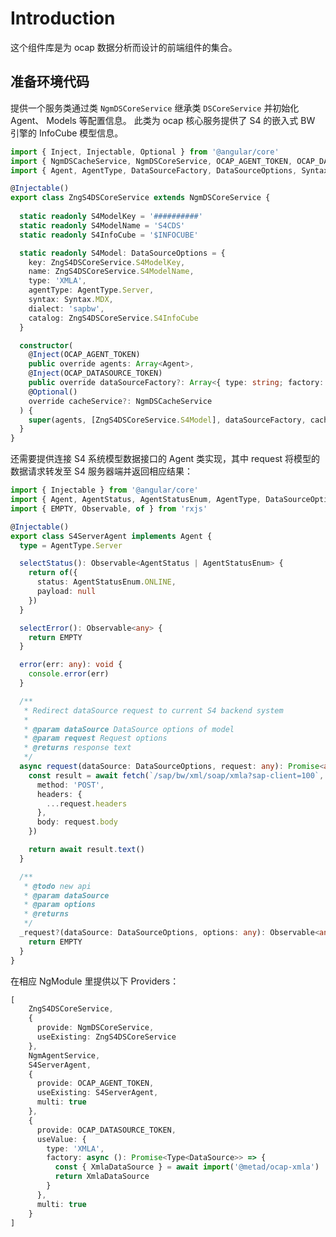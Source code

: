 
<Meta title="tutorial/Intro" />

# Introduction

这个组件库是为 ocap 数据分析而设计的前端组件的集合。

## 准备环境代码

提供一个服务类通过类 `NgmDSCoreService` 继承类 `DSCoreService` 并初始化 Agent、 Models 等配置信息。
此类为 ocap 核心服务提供了 S4 的嵌入式 BW 引擎的 InfoCube 模型信息。

```typescript
import { Inject, Injectable, Optional } from '@angular/core'
import { NgmDSCacheService, NgmDSCoreService, OCAP_AGENT_TOKEN, OCAP_DATASOURCE_TOKEN } from '@metad/ocap-angular/core'
import { Agent, AgentType, DataSourceFactory, DataSourceOptions, Syntax } from '@metad/ocap-core'

@Injectable()
export class ZngS4DSCoreService extends NgmDSCoreService {
  
  static readonly S4ModelKey = '##########'
  static readonly S4ModelName = 'S4CDS'
  static readonly S4InfoCube = '$INFOCUBE'

  static readonly S4Model: DataSourceOptions = {
    key: ZngS4DSCoreService.S4ModelKey,
    name: ZngS4DSCoreService.S4ModelName,
    type: 'XMLA',
    agentType: AgentType.Server,
    syntax: Syntax.MDX,
    dialect: 'sapbw',
    catalog: ZngS4DSCoreService.S4InfoCube
  }

  constructor(
    @Inject(OCAP_AGENT_TOKEN)
    public override agents: Array<Agent>,
    @Inject(OCAP_DATASOURCE_TOKEN)
    public override dataSourceFactory?: Array<{ type: string; factory: DataSourceFactory }>,
    @Optional()
    override cacheService?: NgmDSCacheService
  ) {
    super(agents, [ZngS4DSCoreService.S4Model], dataSourceFactory, cacheService)
  }
}
```

还需要提供连接 S4 系统模型数据接口的 Agent 类实现，其中 request 将模型的数据请求转发至 S4 服务器端并返回相应结果：

```typescript
import { Injectable } from '@angular/core'
import { Agent, AgentStatus, AgentStatusEnum, AgentType, DataSourceOptions } from '@metad/ocap-core'
import { EMPTY, Observable, of } from 'rxjs'

@Injectable()
export class S4ServerAgent implements Agent {
  type = AgentType.Server

  selectStatus(): Observable<AgentStatus | AgentStatusEnum> {
    return of({
      status: AgentStatusEnum.ONLINE,
      payload: null
    })
  }

  selectError(): Observable<any> {
    return EMPTY
  }

  error(err: any): void {
    console.error(err)
  }

  /**
   * Redirect dataSource request to current S4 backend system
   * 
   * @param dataSource DataSource options of model
   * @param request Request options
   * @returns response text
   */
  async request(dataSource: DataSourceOptions, request: any): Promise<any> {
    const result = await fetch(`/sap/bw/xml/soap/xmla?sap-client=100`, {
      method: 'POST',
      headers: {
        ...request.headers
      },
      body: request.body
    })

    return await result.text()
  }

  /**
   * @todo new api
   * @param dataSource 
   * @param options 
   * @returns 
   */
  _request?(dataSource: DataSourceOptions, options: any): Observable<any> {
    return EMPTY
  }
}
```

在相应 NgModule 里提供以下 Providers：

```typescript
[
    ZngS4DSCoreService,
    {
      provide: NgmDSCoreService,
      useExisting: ZngS4DSCoreService
    },
    NgmAgentService,
    S4ServerAgent,
    {
      provide: OCAP_AGENT_TOKEN,
      useExisting: S4ServerAgent,
      multi: true
    },
    {
      provide: OCAP_DATASOURCE_TOKEN,
      useValue: {
        type: 'XMLA',
        factory: async (): Promise<Type<DataSource>> => {
          const { XmlaDataSource } = await import('@metad/ocap-xmla')
          return XmlaDataSource
        }
      },
      multi: true
    }
]
```
